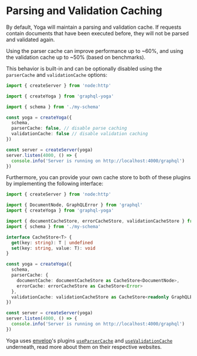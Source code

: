 # Parsing and Validation Caching

By default, Yoga will maintain a parsing and validation cache. If requests contain documents that
have been executed before, they will not be parsed and validated again.

Using the parser cache can improve performance up to ~60%, and using the validation cache up to ~50%
(based on benchmarks).

This behavior is built-in and can be optionally disabled using the `parserCache` and
`validationCache` options:

```ts filename="Disable validation and parser caching" {7-8}
import { createServer } from 'node:http'

import { createYoga } from 'graphql-yoga'

import { schema } from './my-schema'

const yoga = createYoga({
  schema,
  parserCache: false, // disable parse caching
  validationCache: false // disable validation caching
})

const server = createServer(yoga)
server.listen(4000, () => {
  console.info('Server is running on http://localhost:4000/graphql')
})
```

Furthermore, you can provide your own cache store to both of these plugins by implementing the
following interface:

```ts filename="Custom cache store" {11-14,18-22}
import { createServer } from 'node:http'

import { DocumentNode, GraphQLError } from 'graphql'
import { createYoga } from 'graphql-yoga'

import { documentCacheStore, errorCacheStore, validationCacheStore } from './my-cache'
import { schema } from './my-schema'

interface CacheStore<T> {
  get(key: string): T | undefined
  set(key: string, value: T): void
}

const yoga = createYoga({
  schema,
  parserCache: {
    documentCache: documentCacheStore as CacheStore<DocumentNode>,
    errorCache: errorCacheStore as CacheStore<Error>
  },
  validationCache: validationCacheStore as CacheStore<readonly GraphQLError[]>
})

const server = createServer(yoga)
server.listen(4000, () => {
  console.info('Server is running on http://localhost:4000/graphql')
})
```

Yoga uses [envelop](https://www.envelop.dev/)'s plugins
[`useParserCache`](https://www.envelop.dev/plugins/use-parser-cache) and
[`useValidationCache`](https://www.envelop.dev/plugins/use-validation-cache) underneath, read more
about them on their respective websites.
